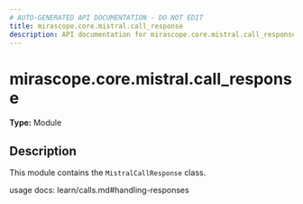 ```yaml
---
# AUTO-GENERATED API DOCUMENTATION - DO NOT EDIT
title: mirascope.core.mistral.call_response
description: API documentation for mirascope.core.mistral.call_response
---
```


# mirascope.core.mistral.call_response

**Type:** Module

## Description

This module contains the `MistralCallResponse` class.

usage docs: learn/calls.md#handling-responses


